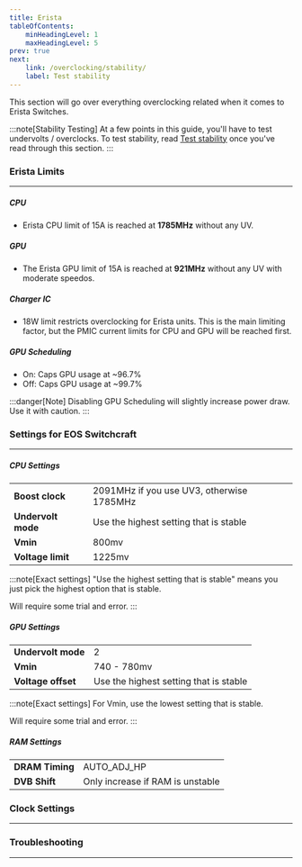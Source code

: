 ```yaml
---
title: Erista
tableOfContents:
    minHeadingLevel: 1
    maxHeadingLevel: 5
prev: true
next:
    link: /overclocking/stability/
    label: Test stability
---
```


This section will go over everything overclocking related when it comes to Erista Switches.

:::note[Stability Testing]
At a few points in this guide, you'll have to test undervolts / overclocks. To test stability, read <u>[Test stability](/overclocking/stability/)</u>
once you've read through this section.
:::

### Erista Limits

---

##### CPU
- Erista CPU limit of 15A is reached at **1785MHz** without any UV.

##### GPU
- The Erista GPU limit of 15A is reached at **921MHz** without any UV with moderate speedos.

##### Charger IC
- 18W limit restricts overclocking for Erista units. This is the main limiting factor, but the PMIC current limits for CPU and GPU will be reached first.

##### GPU Scheduling
- On: Caps GPU usage at ~96.7%
- Off: Caps GPU usage at ~99.7%

:::danger[Note]
Disabling GPU Scheduling will slightly increase power draw. Use it with caution.
:::

### Settings for EOS Switchcraft

---

##### CPU Settings

|                    |                                           |
|--------------------|-------------------------------------------|
| **Boost clock**    | 2091MHz if you use UV3, otherwise 1785MHz |
| **Undervolt mode** | Use the highest setting that is stable    |
| **Vmin**           | 800mv                                     |
| **Voltage limit**  | 1225mv                                    |

:::note[Exact settings]
"Use the highest setting that is stable" means you just pick the highest option that is stable.

Will require some trial and error.
:::

##### GPU Settings

|                    |                                        |
|--------------------|----------------------------------------|
| **Undervolt mode** | 2                                      |
| **Vmin**           | 740 - 780mv                            |
| **Voltage offset** | Use the highest setting that is stable |

:::note[Exact settings]
For Vmin, use the lowest setting that is stable.

Will require some trial and error.
:::

##### RAM Settings

|                 |                                   |
|-----------------|-----------------------------------|
| **DRAM Timing** | AUTO_ADJ_HP                       |
| **DVB Shift**   | Only increase if RAM is unstable  |

### Clock Settings

---

### Troubleshooting

---